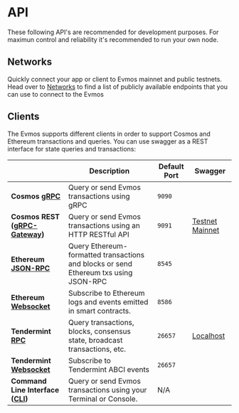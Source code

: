 # API

These following API's are recommended for development purposes. For maximun control and reliability it's recommended to run your own node.

## Networks

Quickly connect your app or client to Evmos mainnet and public testnets. Head over to [Networks](./api/networks) to find a list of publicly available endpoints that you can use to connect to the Evmos

## Clients

The Evmos supports different clients in order to support Cosmos and Ethereum transactions and queries. You can use swagger as a REST interface for state queries and transactions:

|                                                                                  | Description                                                                          | Default Port | Swagger                                                             |
| -------------------------------------------------------------------------------- | ------------------------------------------------------------------------------------ | ------------ | ------------------------------------------------------------------- |
| **Cosmos [gRPC](./cosmos-grpc.md#cosmos-grpc)**                                  | Query or send Evmos transactions using gRPC                                          | `9090`       |                                                                     |
| **Cosmos REST ([gRPC-Gateway](./cosmos-grpc.md#cosmos-http-rest-grpc-gateway))** | Query or send Evmos transactions using an HTTP RESTful API                           | `9091`       | [Testnet](https://api.evmos.dev/) [Mainnet](https://api.evmos.org/) |
| **Ethereum [JSON-RPC](./ethereum-json-rpc/index.md)**                            | Query Ethereum-formatted transactions and blocks or send Ethereum txs using JSON-RPC | `8545`       |                                                                     |
| **Ethereum [Websocket](./ethereum-json-rpc/index.md#ethereum-websocket)**        | Subscribe to Ethereum logs and events emitted in smart contracts.                    | `8586`       |                                                                     |
| **Tendermint [RPC](#tendermint-rpc)**                                            | Query transactions, blocks, consensus state, broadcast transactions, etc.            | `26657`      | [Localhost](https://docs.tendermint.com/v0.34/rpc/)                 |
| **Tendermint [Websocket](#tendermint-websocket)**                                | Subscribe to Tendermint ABCI events                                                  | `26657`      |                                                                     |
| **Command Line Interface ([CLI](../../protocol/evmos-cli))**                     | Query or send Evmos transactions using your Terminal or Console.                     | N/A          |                                                                     |

